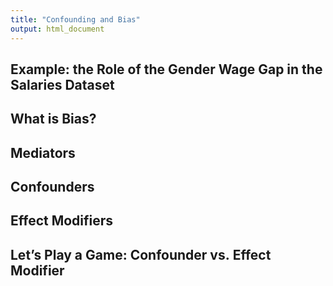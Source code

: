 ```yaml
---
title: "Confounding and Bias"
output: html_document
---
```


## Example: the Role of the Gender Wage Gap in the Salaries Dataset

## What is Bias?

## Mediators

## Confounders

## Effect Modifiers

## Let's Play a Game: Confounder vs. Effect Modifier
